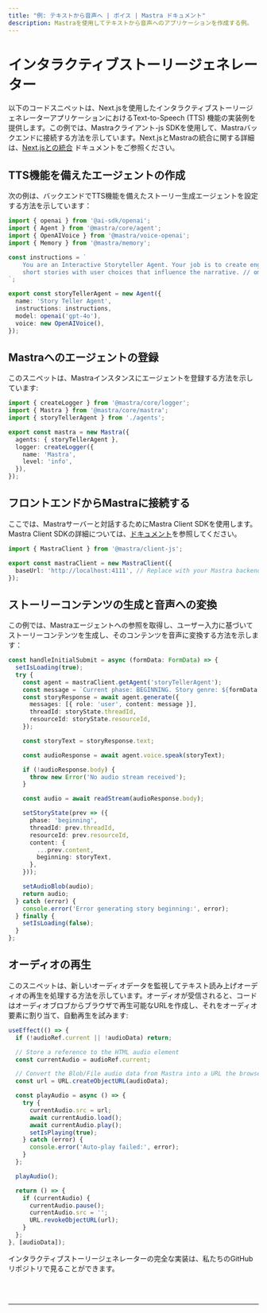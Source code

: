 ```yaml
---
title: "例: テキストから音声へ | ボイス | Mastra ドキュメント"
description: Mastraを使用してテキストから音声へのアプリケーションを作成する例。
---
```



# インタラクティブストーリージェネレーター

以下のコードスニペットは、Next.jsを使用したインタラクティブストーリージェネレーターアプリケーションにおけるText-to-Speech (TTS) 機能の実装例を提供します。この例では、Mastraクライアント-js SDKを使用して、Mastraバックエンドに接続する方法を示しています。Next.jsとMastraの統合に関する詳細は、[Next.jsとの統合](/docs/frameworks/next-js) ドキュメントをご参照ください。

## TTS機能を備えたエージェントの作成

次の例は、バックエンドでTTS機能を備えたストーリー生成エージェントを設定する方法を示しています：

```typescript filename="src/mastra/agents/index.ts"
import { openai } from '@ai-sdk/openai';
import { Agent } from '@mastra/core/agent';
import { OpenAIVoice } from '@mastra/voice-openai';
import { Memory } from '@mastra/memory';

const instructions = `
    You are an Interactive Storyteller Agent. Your job is to create engaging
    short stories with user choices that influence the narrative. // omitted for brevity
`;

export const storyTellerAgent = new Agent({
  name: 'Story Teller Agent',
  instructions: instructions,
  model: openai('gpt-4o'),
  voice: new OpenAIVoice(),
});
```

## Mastraへのエージェントの登録

このスニペットは、Mastraインスタンスにエージェントを登録する方法を示しています:

```typescript filename="src/mastra/index.ts"
import { createLogger } from '@mastra/core/logger';
import { Mastra } from '@mastra/core/mastra';
import { storyTellerAgent } from './agents';

export const mastra = new Mastra({
  agents: { storyTellerAgent },
  logger: createLogger({
    name: 'Mastra',
    level: 'info',
  }),
});
```

## フロントエンドからMastraに接続する

ここでは、Mastraサーバーと対話するためにMastra Client SDKを使用します。Mastra Client SDKの詳細については、[ドキュメント](/docs/deployment/client)を参照してください。

```typescript filename="src/app/page.tsx"
import { MastraClient } from '@mastra/client-js';

export const mastraClient = new MastraClient({
  baseUrl: 'http://localhost:4111', // Replace with your Mastra backend URL
});
```

## ストーリーコンテンツの生成と音声への変換

この例では、Mastraエージェントへの参照を取得し、ユーザー入力に基づいてストーリーコンテンツを生成し、そのコンテンツを音声に変換する方法を示します：

``` typescript filename="/app/components/StoryManager.tsx"
const handleInitialSubmit = async (formData: FormData) => {
  setIsLoading(true);
  try {
    const agent = mastraClient.getAgent('storyTellerAgent');
    const message = `Current phase: BEGINNING. Story genre: ${formData.genre}, Protagonist name: ${formData.protagonistDetails.name}, Protagonist age: ${formData.protagonistDetails.age}, Protagonist gender: ${formData.protagonistDetails.gender}, Protagonist occupation: ${formData.protagonistDetails.occupation}, Story Setting: ${formData.setting}`;
    const storyResponse = await agent.generate({
      messages: [{ role: 'user', content: message }],
      threadId: storyState.threadId,
      resourceId: storyState.resourceId,
    });

    const storyText = storyResponse.text;

    const audioResponse = await agent.voice.speak(storyText);

    if (!audioResponse.body) {
      throw new Error('No audio stream received');
    }

    const audio = await readStream(audioResponse.body);

    setStoryState(prev => ({
      phase: 'beginning',
      threadId: prev.threadId,
      resourceId: prev.resourceId,
      content: {
        ...prev.content,
        beginning: storyText,
      },
    }));

    setAudioBlob(audio);
    return audio;
  } catch (error) {
    console.error('Error generating story beginning:', error);
  } finally {
    setIsLoading(false);
  }
};
```

## オーディオの再生

このスニペットは、新しいオーディオデータを監視してテキスト読み上げオーディオの再生を処理する方法を示しています。オーディオが受信されると、コードはオーディオブロブからブラウザで再生可能なURLを作成し、それをオーディオ要素に割り当て、自動再生を試みます:

```typescript filename="/app/components/StoryManager.tsx"
useEffect(() => {
  if (!audioRef.current || !audioData) return;

  // Store a reference to the HTML audio element
  const currentAudio = audioRef.current;

  // Convert the Blob/File audio data from Mastra into a URL the browser can play
  const url = URL.createObjectURL(audioData);

  const playAudio = async () => {
    try {
      currentAudio.src = url;
      await currentAudio.load();
      await currentAudio.play();
      setIsPlaying(true);
    } catch (error) {
      console.error('Auto-play failed:', error);
    }
  };

  playAudio();

  return () => {
    if (currentAudio) {
      currentAudio.pause();
      currentAudio.src = '';
      URL.revokeObjectURL(url);
    }
  };
}, [audioData]);
```

インタラクティブストーリージェネレーターの完全な実装は、私たちのGitHubリポジトリで見ることができます。

<br />
<br />
<hr className="dark:border-[#404040] border-gray-300" />
<br />
<br />
<GithubLink
  link={
    "https://github.com/mastra-ai/mastra/blob/main/examples/voice/interactive-story"
  }
/>
